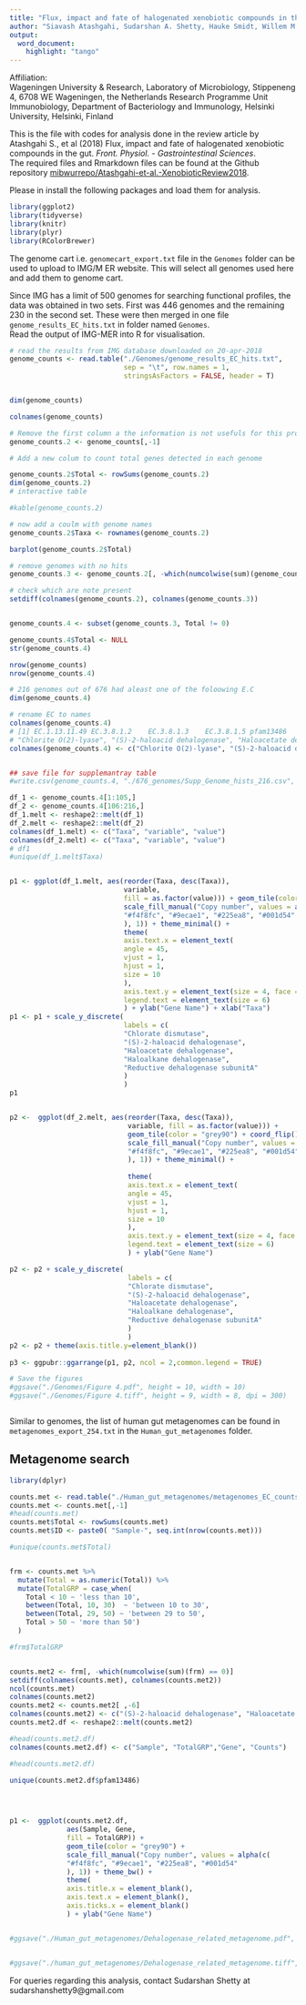 ---
title: "Flux, impact and fate of halogenated xenobiotic compounds in the gut"
author: "Siavash Atashgahi, Sudarshan A. Shetty, Hauke Smidt, Willem M. De Vos"
output:
  word_document:
    highlight: "tango"
---

Affiliation:  
Wageningen University & Research, Laboratory of Microbiology, Stippeneng 4, 6708 WE Wageningen, the Netherlands
Research Programme Unit Immunobiology, Department of Bacteriology and Immunology, Helsinki University, Helsinki, Finland


This is the file with codes for analysis done in the review article by Atashgahi S., et al (2018) Flux, impact and fate of halogenated xenobiotic compounds in the gut.  _Front. Physiol. - Gastrointestinal Sciences_.    
The required files and Rmarkdown files can be found at the Github repository  [mibwurrepo/Atashgahi-et-al.-XenobioticReview2018](https://github.com/mibwurrepo/Atashgahi-et-al.-XenobioticReview2018).  

Please in install the following packages and load them for analysis.  

```{r, warning=FALSE, message=FALSE}

library(ggplot2)
library(tidyverse)
library(knitr)
library(plyr)
library(RColorBrewer)

```

The genome cart i.e. `genomecart_export.txt` file in the `Genomes` folder can be used to upload to IMG/M ER website. This will select all genomes used here and add them to genome cart. 

Since IMG has a limit of 500 genomes for searching functional profiles, the data was obtained in two sets. First was 446 genomes and the remaining 230 in the second set. These were then merged in one file `genome_results_EC_hits.txt` in folder named `Genomes`.   
Read the output of IMG-MER into R for visualisation.   

```{r}

# read the results from IMG database downloaded on 20-apr-2018
genome_counts <- read.table("./Genomes/genome_results_EC_hits.txt", 
                            sep = "\t", row.names = 1, 
                            stringsAsFactors = FALSE, header = T)


dim(genome_counts)

```


```{r}

colnames(genome_counts)

# Remove the first column a the information is not usefuls for this project.
genome_counts.2 <- genome_counts[,-1]

# Add a new colum to count total genes detected in each genome

genome_counts.2$Total <- rowSums(genome_counts.2)
dim(genome_counts.2)
# interactive table

#kable(genome_counts.2)
```



```{r}

# now add a coulm with genome names
genome_counts.2$Taxa <- rownames(genome_counts.2)

barplot(genome_counts.2$Total)

```

```{r}

# remove genomes with no hits
genome_counts.3 <- genome_counts.2[, -which(numcolwise(sum)(genome_counts.2) == 0)]

# check which are note present
setdiff(colnames(genome_counts.2), colnames(genome_counts.3))


genome_counts.4 <- subset(genome_counts.3, Total != 0)

genome_counts.4$Total <- NULL
str(genome_counts.4)

nrow(genome_counts)
nrow(genome_counts.4)

# 216 genomes out of 676 had aleast one of the foloowing E.C 
dim(genome_counts.4)

# rename EC to names
colnames(genome_counts.4)
# [1] EC.1.13.11.49 EC.3.8.1.2    EC.3.8.1.3    EC.3.8.1.5 pfam13486
# "Chlorite O(2)-lyase", "(S)-2-haloacid dehalogenase", "Haloacetate dehalogenase", "Haloalkane dehalogenase", "Reductive dehalogenase subunitA"
colnames(genome_counts.4) <- c("Chlorite O(2)-lyase", "(S)-2-haloacid dehalogenase", "Haloacetate dehalogenase", "Haloalkane dehalogenase", "Reductive dehalogenase subunitA", "Taxa")


## save file for supplemantray table
#write.csv(genome_counts.4, "./676_genomes/Supp_Genome_hists_216.csv", row.names = T)

```


```{r}
df_1 <- genome_counts.4[1:105,]
df_2 <- genome_counts.4[106:216,]
df_1.melt <- reshape2::melt(df_1)
df_2.melt <- reshape2::melt(df_2)
colnames(df_1.melt) <- c("Taxa", "variable", "value")
colnames(df_2.melt) <- c("Taxa", "variable", "value")
# df1
#unique(df_1.melt$Taxa)


p1 <- ggplot(df_1.melt, aes(reorder(Taxa, desc(Taxa)),
                            variable,
                            fill = as.factor(value))) + geom_tile(color = "grey90") + coord_flip() +
                            scale_fill_manual("Copy number", values = alpha(c(
                            "#f4f8fc", "#9ecae1", "#225ea8", "#001d54"
                            ), 1)) + theme_minimal() +
                            theme(
                            axis.text.x = element_text(
                            angle = 45,
                            vjust = 1,
                            hjust = 1,
                            size = 10
                            ),
                            axis.text.y = element_text(size = 4, face = "italic"),
                            legend.text = element_text(size = 6)
                            ) + ylab("Gene Name") + xlab("Taxa")
p1 <- p1 + scale_y_discrete(
                            labels = c(
                            "Chlorate dismutase",
                            "(S)-2-haloacid dehalogenase",
                            "Haloacetate dehalogenase",
                            "Haloalkane dehalogenase",
                            "Reductive dehalogenase subunitA"
                            )
                            )
p1 


p2 <-  ggplot(df_2.melt, aes(reorder(Taxa, desc(Taxa)),
                             variable, fill = as.factor(value))) +
                             geom_tile(color = "grey90") + coord_flip() +
                             scale_fill_manual("Copy number", values = alpha(c(
                             "#f4f8fc", "#9ecae1", "#225ea8", "#001d54"
                             ), 1)) + theme_minimal() +
                             
                             theme(
                             axis.text.x = element_text(
                             angle = 45,
                             vjust = 1,
                             hjust = 1,
                             size = 10
                             ),
                             axis.text.y = element_text(size = 4, face = "italic"),
                             legend.text = element_text(size = 6)
                             ) + ylab("Gene Name") 

p2 <- p2 + scale_y_discrete(
                             labels = c(
                             "Chlorate dismutase",
                             "(S)-2-haloacid dehalogenase",
                             "Haloacetate dehalogenase",
                             "Haloalkane dehalogenase",
                             "Reductive dehalogenase subunitA"
                             )
                             )
p2 <- p2 + theme(axis.title.y=element_blank())
                   
p3 <- ggpubr::ggarrange(p1, p2, ncol = 2,common.legend = TRUE)

# Save the figures                            
#ggsave("./Genomes/Figure 4.pdf", height = 10, width = 10)
#ggsave("./Genomes/Figure 4.tiff", height = 9, width = 8, dpi = 300)



```


Similar to genomes, the list of human gut metagenomes can be found in `metagenomes_export_254.txt` in the `Human_gut_metagenomes` folder.

## Metagenome search

```{r}
library(dplyr)

counts.met <- read.table("./Human_gut_metagenomes/metagenomes_EC_counts_254.txt", sep = "\t", row.names = 1, stringsAsFactors = FALSE, header = T)
counts.met <- counts.met[,-1]
#head(counts.met)
counts.met$Total <- rowSums(counts.met)
counts.met$ID <- paste0( "Sample-", seq.int(nrow(counts.met)))

#unique(counts.met$Total)


frm <- counts.met %>% 
  mutate(Total = as.numeric(Total)) %>%
  mutate(TotalGRP = case_when(
    Total < 10 ~ 'less than 10',
    between(Total, 10, 30)  ~ 'between 10 to 30',
    between(Total, 29, 50) ~ 'between 29 to 50',
    Total > 50 ~ 'more than 50')
  )

#frm$TotalGRP


counts.met2 <- frm[, -which(numcolwise(sum)(frm) == 0)]
setdiff(colnames(counts.met), colnames(counts.met2))
ncol(counts.met)
colnames(counts.met2)
counts.met2 <- counts.met2[ ,-6]
colnames(counts.met2) <- c("(S)-2-haloacid dehalogenase", "Haloacetate dehalogenase", "Haloalkane dehalogenase", "Atrazine chlorohydrolase", "Reductive dehalogenase subunitA", "ID", "TotalGRP")
counts.met2.df <- reshape2::melt(counts.met2)

#head(counts.met2.df)
colnames(counts.met2.df) <- c("Sample", "TotalGRP","Gene", "Counts")

#head(counts.met2.df)

unique(counts.met2.df$pfam13486)

                            


p1 <-  ggplot(counts.met2.df,
              aes(Sample, Gene,
              fill = TotalGRP)) +
              geom_tile(color = "grey90") +
              scale_fill_manual("Copy number", values = alpha(c(
              "#f4f8fc", "#9ecae1", "#225ea8", "#001d54"
              ), 1)) + theme_bw() +
              theme(
              axis.title.x = element_blank(),
              axis.text.x = element_blank(),
              axis.ticks.x = element_blank()
              ) + ylab("Gene Name")


#ggsave("./Human_gut_metagenomes/Dehalogenase_related_metagenome.pdf", height = 3, width = 10)


#ggsave("./human_gut_metagenomes/Dehalogenase_related_metagenome.tiff", height = 3, width = 10, dpi = 300)


```


For queries regarding this analysis, contact Sudarshan Shetty at sudarshanshetty9@gmail.com





